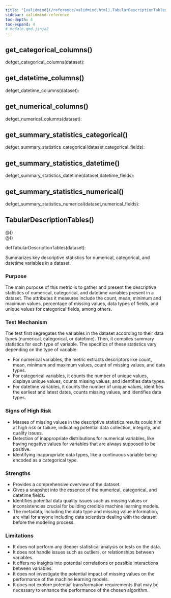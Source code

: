 ```yaml
---
title: "[validmind](/reference/validmind.html).TabularDescriptionTables"
sidebar: validmind-reference
toc-depth: 4
toc-expand: 4
# module.qmd.jinja2
---
```


<!-- function.qmd.jinja2 -->

## get_categorical_columns[()]{.muted}

<!-- signatures.jinja2 -->

::: {.signature}

<span class="kw">def</span><span class="name">get_categorical_columns</span>(<span class="param"><span class="n">dataset</span></span>):

:::

<!-- function.qmd.jinja2 -->

## get_datetime_columns[()]{.muted}

<!-- signatures.jinja2 -->

::: {.signature}

<span class="kw">def</span><span class="name">get_datetime_columns</span>(<span class="param"><span class="n">dataset</span></span>):

:::

<!-- function.qmd.jinja2 -->

## get_numerical_columns[()]{.muted}

<!-- signatures.jinja2 -->

::: {.signature}

<span class="kw">def</span><span class="name">get_numerical_columns</span>(<span class="param"><span class="n">dataset</span></span>):

:::

<!-- function.qmd.jinja2 -->

## get_summary_statistics_categorical[()]{.muted}

<!-- signatures.jinja2 -->

::: {.signature}

<span class="kw">def</span><span class="name">get_summary_statistics_categorical</span>(<span class="params"><span class="n">dataset</span><span class="muted">,</span></span><span class="params"><span class="n">categorical_fields</span></span>):

:::

<!-- function.qmd.jinja2 -->

## get_summary_statistics_datetime[()]{.muted}

<!-- signatures.jinja2 -->

::: {.signature}

<span class="kw">def</span><span class="name">get_summary_statistics_datetime</span>(<span class="params"><span class="n">dataset</span><span class="muted">,</span></span><span class="params"><span class="n">datetime_fields</span></span>):

:::

<!-- function.qmd.jinja2 -->

## get_summary_statistics_numerical[()]{.muted}

<!-- signatures.jinja2 -->

::: {.signature}

<span class="kw">def</span><span class="name">get_summary_statistics_numerical</span>(<span class="params"><span class="n">dataset</span><span class="muted">,</span></span><span class="params"><span class="n">numerical_fields</span></span>):

:::

<!-- function.qmd.jinja2 -->

## TabularDescriptionTables[()]{.muted}

<!-- signatures.jinja2 -->

::: {.signature}

<div class="decorator">@<!-- types.jinja2 - format_type --><!-- types.jinja2 - format_type --><!-- types.jinja2 - format_type --><span class="n"></span><span class="p">(</span><span class="p">)</span></div><div class="decorator">@<!-- types.jinja2 - format_type --><!-- types.jinja2 - format_type --><!-- types.jinja2 - format_type --><span class="n"></span><span class="p">(</span><span class="p">)</span></div>
<span class="kw">def</span><span class="name">TabularDescriptionTables</span>(<span class="param"><span class="n">dataset</span></span>):

:::

<!-- docstring.jinja2 -->

Summarizes key descriptive statistics for numerical, categorical, and datetime variables in a dataset.

### Purpose

The main purpose of this metric is to gather and present the descriptive statistics of numerical, categorical, and datetime variables present in a dataset. The attributes it measures include the count, mean, minimum and maximum values, percentage of missing values, data types of fields, and unique values for categorical fields, among others.

### Test Mechanism

The test first segregates the variables in the dataset according to their data types (numerical, categorical, or datetime). Then, it compiles summary statistics for each type of variable. The specifics of these statistics vary depending on the type of variable:

- For numerical variables, the metric extracts descriptors like count, mean, minimum and maximum values, count of missing values, and data types.
- For categorical variables, it counts the number of unique values, displays unique values, counts missing values, and identifies data types.
- For datetime variables, it counts the number of unique values, identifies the earliest and latest dates, counts missing values, and identifies data types.

### Signs of High Risk

- Masses of missing values in the descriptive statistics results could hint at high risk or failure, indicating potential data collection, integrity, and quality issues.
- Detection of inappropriate distributions for numerical variables, like having negative values for variables that are always supposed to be positive.
- Identifying inappropriate data types, like a continuous variable being encoded as a categorical type.

### Strengths

- Provides a comprehensive overview of the dataset.
- Gives a snapshot into the essence of the numerical, categorical, and datetime fields.
- Identifies potential data quality issues such as missing values or inconsistencies crucial for building credible machine learning models.
- The metadata, including the data type and missing value information, are vital for anyone including data scientists dealing with the dataset before the modeling process.

### Limitations

- It does not perform any deeper statistical analysis or tests on the data.
- It does not handle issues such as outliers, or relationships between variables.
- It offers no insights into potential correlations or possible interactions between variables.
- It does not investigate the potential impact of missing values on the performance of the machine learning models.
- It does not explore potential transformation requirements that may be necessary to enhance the performance of the chosen algorithm.
